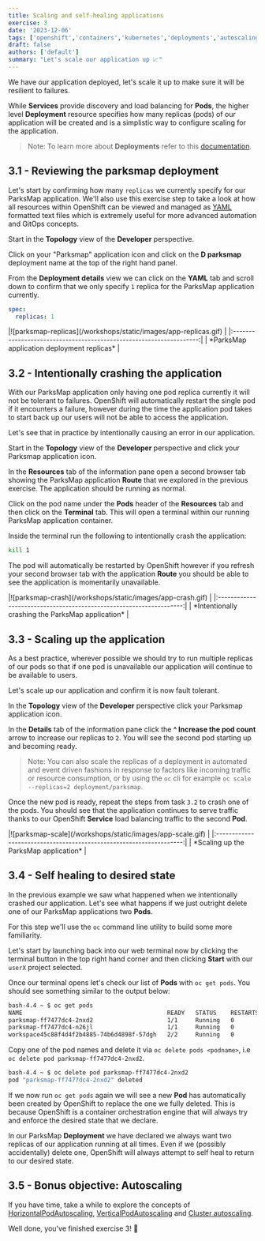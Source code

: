 ```yaml
---
title: Scaling and self-healing applications
exercise: 3
date: '2023-12-06'
tags: ['openshift','containers','kubernetes','deployments','autoscaling']
draft: false
authors: ['default']
summary: "Let's scale our application up 📈"
---
```


We have our application deployed, let's scale it up to make sure it will be resilient to failures.

While **Services** provide discovery and load balancing for **Pods**, the higher level **Deployment** resource specifies how many replicas (pods) of our application will be created and is a simplistic way to configure scaling for the application.

> Note: To learn more about **Deployments** refer to this [documentation](https://docs.openshift.com/container-platform/4.14/applications/deployments/what-deployments-are.html).


## 3.1 - Reviewing the parksmap deployment

Let's start by confirming how many `replicas` we currently specify for our ParksMap application. We'll also use this exercise step to take a look at how all resources within OpenShift can be viewed and managed as [YAML](https://www.redhat.com/en/topics/automation/what-is-yaml) formatted text files which is extremely useful for more advanced automation and GitOps concepts. 

Start in the **Topology** view of the **Developer** perspective.

Click on your "Parksmap" application icon and click on the **D parksmap** deployment name at the top of the right hand panel.

From the **Deployment details** view we can click on the **YAML** tab and scroll down to confirm that we only specify `1` replica for the ParksMap application currently.

```yaml
spec:
  replicas: 1
```

<Zoom>
|![parksmap-replicas](/workshops/static/images/app-replicas.gif) | 
|:-------------------------------------------------------------------:|
| *ParksMap application deployment replicas*                          |
</Zoom>


## 3.2 - Intentionally crashing the application

With our ParksMap application only having one pod replica currently it will not be tolerant to failures. OpenShift will automatically restart the single pod if it encounters a failure, however during the time the application pod takes to start back up our users will not be able to access the application.

Let's see that in practice by intentionally causing an error in our application.

Start in the **Topology** view of the **Developer** perspective and click your Parksmap application icon.

In the **Resources** tab of the information pane open a second browser tab showing the ParksMap application **Route** that we explored in the previous exercise. The application should be running as normal.

Click on the pod name under the **Pods** header of the **Resources** tab and then click on the **Terminal** tab. This will open a terminal within our running ParksMap application container.

Inside the terminal run the following to intentionally crash the application:

```bash
kill 1 
```

The pod will automatically be restarted by OpenShift however if you refresh your second browser tab with the application **Route** you should be able to see the application is momentarily unavailable.

<Zoom>
|![parksmap-crash](/workshops/static/images/app-crash.gif) | 
|:-------------------------------------------------------------------:|
| *Intentionally crashing the ParksMap application*                   |
</Zoom>


## 3.3 - Scaling up the application

As a best practice, wherever possible we should try to run multiple replicas of our pods so that if one pod is unavailable our application will continue to be available to users.

Let's scale up our application and confirm it is now fault tolerant.

In the **Topology** view of the **Developer** perspective click your Parksmap application icon.

In the **Details** tab of the information pane click the **^ Increase the pod count** arrow to increase our replicas to `2`.  You will see the second pod starting up and becoming ready.

> Note: You can also scale the replicas of a deployment in automated and event driven fashions in response to factors like incoming traffic or resource consumption, or by using the `oc` cli for example `oc scale --replicas=2 deployment/parksmap`.

Once the new pod is ready, repeat the steps from task `3.2` to crash one of the pods. You should see that the application continues to serve traffic thanks to our OpenShift **Service** load balancing traffic to the second **Pod**.

<Zoom>
|![parksmap-scale](/workshops/static/images/app-scale.gif) | 
|:-------------------------------------------------------------------:|
| *Scaling up the ParksMap application*                               |
</Zoom>


## 3.4 - Self healing to desired state

In the previous example we saw what happened when we intentionally crashed our application. Let's see what happens if we just outright delete one of our ParksMap applications two **Pods**.

For this step we'll use the `oc` command line utility to build some more familiarity.

Let's start by launching back into our web terminal now by clicking the terminal button in the top right hand corner and then clicking **Start** with our `userX` project selected.

Once our terminal opens let's check our list of **Pods** with `oc get pods`. You should see something similar to the output below:

```bash
bash-4.4 ~ $ oc get pods
NAME                                         READY   STATUS    RESTARTS   AGE
parksmap-ff7477dc4-2nxd2                     1/1     Running   0          79s
parksmap-ff7477dc4-n26jl                     1/1     Running   0          31m
workspace45c88f4d4f2b4885-74b6d4898f-57dgh   2/2     Running   0          108s
```

Copy one of the pod names and delete it via `oc delete pods <podname>`, i.e `oc delete pod parksmap-ff7477dc4-2nxd2`.

```bash
bash-4.4 ~ $ oc delete pod parksmap-ff7477dc4-2nxd2
pod "parksmap-ff7477dc4-2nxd2" deleted
```

If we now run `oc get pods` again we will see a new **Pod** has automatically been created by OpenShift to replace the one we fully deleted. This is because OpenShift is a container orchestration engine that will always try and enforce the desired state that we declare.

In our ParksMap **Deployment** we have declared we always want two replicas of our application running at all times. Even if we (possibly accidentally) delete one, OpenShift will always attempt to self heal to return to our desired state.

## 3.5 - Bonus objective: Autoscaling

If you have time, take a while to explore the concepts of [HorizontalPodAutoscaling](https://docs.openshift.com/container-platform/4.14/nodes/pods/nodes-pods-autoscaling.html), [VerticalPodAutoscaling](https://docs.openshift.com/container-platform/4.14/nodes/pods/nodes-pods-vertical-autoscaler.html) and [Cluster autoscaling](https://docs.openshift.com/container-platform/4.14/machine_management/applying-autoscaling.html).


Well done, you've finished exercise 3! 🎉
